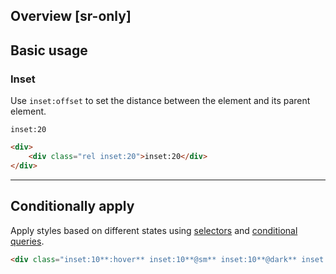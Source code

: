 ## Overview [sr-only]
<Overview/>

## Basic usage
### Inset
Use `inset:offset` to set the distance between the element and its parent element.
<Demo>
    <div className="bg:stripe-pink">
        <div className="box w:180 aspect-ratio:1/1 inset:20 rel">`inset:20`</div>
    </div>
</Demo>
```html
<div>
    <div class="rel inset:20">inset:20</div>
</div>
```

---

## Conditionally apply
Apply styles based on different states using [selectors](/docs/state-selectors) and [conditional queries](/docs/conditional-queries).
```html
<div class="inset:10**:hover** inset:10**@sm** inset:10**@dark** inset:10**@print**">…</div>
```

